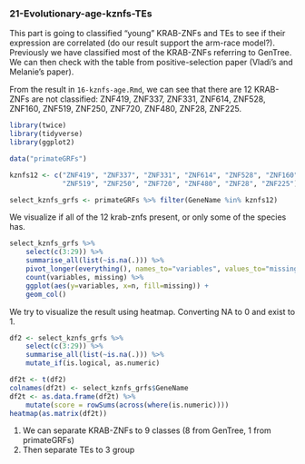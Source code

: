 ### 21-Evolutionary-age-kznfs-TEs

This part is going to classified "young" KRAB-ZNFs and TEs to see if their 
expression are correlated (do our result support the arm-race model?). Previously 
we have classified most of the KRAB-ZNFs referring to GenTree. We can then check 
with the table from positive-selection paper (Vladi's and Melanie's paper). 

From the result in `16-kznfs-age.Rmd`, we can see that there are 12 KRAB-ZNFs are not classified: ZNF419, ZNF337, ZNF331, ZNF614, ZNF528, ZNF160, ZNF519, ZNF250, 
ZNF720, ZNF480, ZNF28, ZNF225.

```r
library(twice)
library(tidyverse)
library(ggplot2)
```

```r
data("primateGRFs")

kznfs12 <- c("ZNF419", "ZNF337", "ZNF331", "ZNF614", "ZNF528", "ZNF160", 
             "ZNF519", "ZNF250", "ZNF720", "ZNF480", "ZNF28", "ZNF225")

select_kznfs_grfs <- primateGRFs %>% filter(GeneName %in% kznfs12)
```

We visualize if all of the 12 krab-znfs present, or only some of the species has.

```r
select_kznfs_grfs %>% 
    select(c(3:29)) %>%
    summarise_all(list(~is.na(.))) %>%
    pivot_longer(everything(), names_to="variables", values_to="missing") %>%
    count(variables, missing) %>%
    ggplot(aes(y=variables, x=n, fill=missing)) + 
    geom_col()
```

We try to visualize the result using heatmap. Converting NA to 0 and exist to 1.

```r
df2 <- select_kznfs_grfs %>% 
    select(c(3:29)) %>%
    summarise_all(list(~is.na(.))) %>%
    mutate_if(is.logical, as.numeric) 

df2t <- t(df2)
colnames(df2t) <- select_kznfs_grfs$GeneName
df2t <- as.data.frame(df2t) %>%
    mutate(score = rowSums(across(where(is.numeric))))
heatmap(as.matrix(df2t))
```
1. We can separate KRAB-ZNFs to 9 classes (8 from GenTree, 1 from primateGRFs)
2. Then separate TEs to 3 group 



